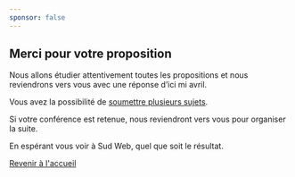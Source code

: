 ```yaml
---
sponsor: false
---
```



  <Cadre>

## Merci pour votre proposition

Nous allons étudier attentivement toutes les propositions et nous reviendrons
vers vous avec une réponse d’ici mi avril.

Vous avez la possibilité de [soumettre plusieurs sujets](../appel-a-sujet/).

Si votre conférence est retenue, nous reviendront vers vous pour organiser la
suite.

En espérant vous voir à Sud Web, quel que soit le résultat.

[Revenir à l'accueil](../)

  </Cadre>